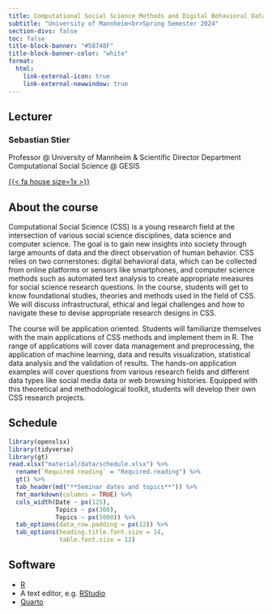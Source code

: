 ```yaml
---
title: Computational Social Science Methods and Digital Behavioral Data
subtitle: "University of Mannheim<br>Spring Semester 2024"
section-divs: false
toc: false
title-block-banner: "#58748F"
title-block-banner-color: "white"
format:
  html:
    link-external-icon: true
    link-external-newwindow: true
---
```



## Lecturer

### Sebastian Stier
Professor @ University of Mannheim & Scientific Director Department Computational Social Science @ GESIS


[{{< fa house size=1x >}}](https://sebastianstier.com)


## About the course

Computational Social Science (CSS) is a young research field at the intersection of various social science disciplines, data science and computer science. The goal is to gain new insights into society through large amounts of data and the direct observation of human behavior. CSS relies on two cornerstones: digital behavioral data, which can be collected from online platforms or sensors like smartphones, and computer science methods such as automated text analysis to create appropriate measures for social science research questions. In the course, students will get to know foundational studies, theories and methods used in the field of CSS. We will discuss infrastructural, ethical and legal challenges and how to navigate these to devise appropriate research designs in CSS.

The course will be application oriented. Students will familiarize themselves with the main applications of CSS methods and implement them in R. The range of applications will cover data management and preprocessing, the application of machine learning, data and results visualization, statistical data analysis and the validation of results. The hands-on application examples will cover questions from various research fields and different data types like social media data or web browsing histories. Equipped with this theoretical and methodological toolkit, students will develop their own CSS research projects.

## Schedule

```r
library(openxlsx)
library(tidyverse)
library(gt)
read.xlsx("material/data/schedule.xlsx") %>%
  rename(`Required reading` = "Required.reading") %>%
  gt() %>%
  tab_header(md("**Seminar dates and topics**")) %>%
  fmt_markdown(columns = TRUE) %>%
  cols_width(Date ~ px(125),
             Topics ~ px(300),
             Topics ~ px(5000)) %>% 
  tab_options(data_row.padding = px(12)) %>%  
  tab_options(heading.title.font.size = 14,
              table.font.size = 12)

```


## Software
- [R](https://cran.rstudio.com)
- A text editor, e.g. [RStudio](https://posit.co/download/rstudio-desktop)
- [Quarto](https://quarto.org)
